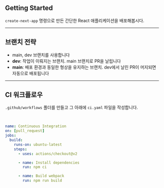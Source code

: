 ## Getting Started

`create-next-app` 명령으로 만든 간단한 React 애플리케이션을 배포해봅시다.


<Home />

---

## 브랜치 전략

- main, dev 브랜치를 사용합니다
- **dev**: 작업이 이뤄지는 브랜치. main 브랜치로 PR을 날립니다
- **main**: 배포 환경과 동일한 형상을 유지하는 브랜치. dev에서 날린 PR이 머지되면 자동으로 배포됩니다

---

## CI 워크플로우

`.github/workflows` 폴더를 만들고 그 아래에 `ci.yaml` 파일을 작성합니다.

<br />

```yaml
name: Continuous Integration
on: [pull_request]
jobs:
  build:
    runs-on: ubuntu-latest
    steps:
      - uses: actions/checkout@v2

      - name: Install dependencies
        run: npm ci

      - name: Build webpack
        run: npm run build
```
